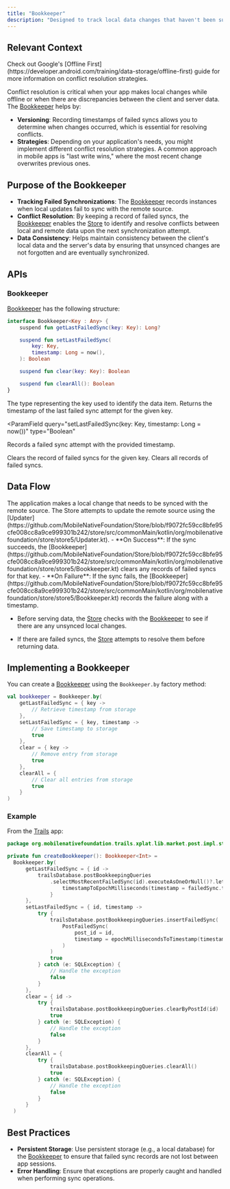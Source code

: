 ```yaml
---
title: "Bookkeeper"
description: "Designed to track local data changes that haven't been successfully synchronized with the remote data source. It plays a crucial role in conflict resolution, especially in applications that support offline operations or have intermittent network connectivity."
---
```


## **Relevant Context**

<Tip>
  Check out Google's [Offline
  First](https://developer.android.com/training/data-storage/offline-first)
  guide for more information on conflict resolution strategies.
</Tip>

Conflict resolution is critical when your app makes local changes while offline or when there are discrepancies between the client and server data. The [Bookkeeper](https://github.com/MobileNativeFoundation/Store/blob/f9072fc59cc8bfe95cfe008cc8a9ce999301b242/store/src/commonMain/kotlin/org/mobilenativefoundation/store/store5/Bookkeeper.kt) helps by:

- **Versioning**: Recording timestamps of failed syncs allows you to determine when changes occurred, which is essential for resolving conflicts.
- **Strategies**: Depending on your application's needs, you might implement different conflict resolution strategies. A common approach in mobile apps is "last write wins," where the most recent change overwrites previous ones.

## **Purpose of the Bookkeeper**

- **Tracking Failed Synchronizations**: The [Bookkeeper](https://github.com/MobileNativeFoundation/Store/blob/f9072fc59cc8bfe95cfe008cc8a9ce999301b242/store/src/commonMain/kotlin/org/mobilenativefoundation/store/store5/Bookkeeper.kt) records instances when local updates fail to sync with the remote source.
- **Conflict Resolution**: By keeping a record of failed syncs, the [Bookkeeper](https://github.com/MobileNativeFoundation/Store/blob/f9072fc59cc8bfe95cfe008cc8a9ce999301b242/store/src/commonMain/kotlin/org/mobilenativefoundation/store/store5/Bookkeeper.kt) enables the [Store](https://github.com/MobileNativeFoundation/Store/blob/f9072fc59cc8bfe95cfe008cc8a9ce999301b242/store/src/commonMain/kotlin/org/mobilenativefoundation/store/store5/Store.kt) to identify and resolve conflicts between local and remote data upon the next synchronization attempt.
- **Data Consistency**: Helps maintain consistency between the client's local data and the server's data by ensuring that unsynced changes are not forgotten and are eventually synchronized.

## **APIs**

### **Bookkeeper**

[Bookkeeper](https://github.com/MobileNativeFoundation/Store/blob/f9072fc59cc8bfe95cfe008cc8a9ce999301b242/store/src/commonMain/kotlin/org/mobilenativefoundation/store/store5/Bookkeeper.kt) has the following structure:

```kotlin
interface Bookkeeper<Key : Any> {
    suspend fun getLastFailedSync(key: Key): Long?

    suspend fun setLastFailedSync(
        key: Key,
        timestamp: Long = now(),
    ): Boolean

    suspend fun clear(key: Key): Boolean

    suspend fun clearAll(): Boolean
}
```

<ParamField path="Key" type="Any" required>
  The type representing the key used to identify the data item.
</ParamField>

<ParamField query="getLastFailedSync(key: Key)" type="Long?">
  Returns the timestamp of the last failed sync attempt for the given key.
</ParamField>

<ParamField
  query="setLastFailedSync(key: Key, timestamp: Long = now())"
  type="Boolean"
>
  Records a failed sync attempt with the provided timestamp.
</ParamField>

<ParamField query="clear(key: Key)" type="Boolean">
  Clears the record of failed syncs for the given key.
</ParamField>

<ParamField query="clearAll()" type="Boolean">
  Clears all records of failed syncs.
</ParamField>

## **Data Flow**

<Steps>

<Step title="Local Changes Made" stepNumber="1">
  The application makes a local change that needs to be synced with the remote
  source.
</Step>

<Step title="Sync Attempt" stepNumber="2">
  The Store attempts to update the remote source using the
  [Updater](https://github.com/MobileNativeFoundation/Store/blob/f9072fc59cc8bfe95cfe008cc8a9ce999301b242/store/src/commonMain/kotlin/org/mobilenativefoundation/store/store5/Updater.kt).
</Step>

<Step title="Write Response Handling" stepNumber="3">
  - **On Success**: If the sync succeeds, the [Bookkeeper](https://github.com/MobileNativeFoundation/Store/blob/f9072fc59cc8bfe95cfe008cc8a9ce999301b242/store/src/commonMain/kotlin/org/mobilenativefoundation/store/store5/Bookkeeper.kt) clears any records of failed syncs for that key.
  - **On Failure**: If the sync fails, the [Bookkeeper](https://github.com/MobileNativeFoundation/Store/blob/f9072fc59cc8bfe95cfe008cc8a9ce999301b242/store/src/commonMain/kotlin/org/mobilenativefoundation/store/store5/Bookkeeper.kt) records the failure along with a timestamp.

  </Step>

<Step title="Conflict Resolution on Read" stepNumber="4">

- Before serving data, the
  [Store](https://github.com/MobileNativeFoundation/Store/blob/f9072fc59cc8bfe95cfe008cc8a9ce999301b242/store/src/commonMain/kotlin/org/mobilenativefoundation/store/store5/Store.kt)
  checks with the
  [Bookkeeper](https://github.com/MobileNativeFoundation/Store/blob/f9072fc59cc8bfe95cfe008cc8a9ce999301b242/store/src/commonMain/kotlin/org/mobilenativefoundation/store/store5/Bookkeeper.kt)
  to see if there are any unsynced local changes.

- If there are failed syncs, the [Store](https://github.com/MobileNativeFoundation/Store/blob/f9072fc59cc8bfe95cfe008cc8a9ce999301b242/store/src/commonMain/kotlin/org/mobilenativefoundation/store/store5/Store.kt) attempts to resolve them before returning data.

</Step>

</Steps>

## **Implementing a Bookkeeper**

You can create a [Bookkeeper](https://github.com/MobileNativeFoundation/Store/blob/f9072fc59cc8bfe95cfe008cc8a9ce999301b242/store/src/commonMain/kotlin/org/mobilenativefoundation/store/store5/Bookkeeper.kt) using the `Bookkeeper.by` factory method:

```kotlin
val bookkeeper = Bookkeeper.by(
    getLastFailedSync = { key ->
        // Retrieve timestamp from storage
    },
    setLastFailedSync = { key, timestamp ->
        // Save timestamp to storage
        true
    },
    clear = { key ->
        // Remove entry from storage
        true
    },
    clearAll = {
        // Clear all entries from storage
        true
    }
)
```

### **Example**

From the [Trails](https://github.com/MobileNativeFoundation/Trails) app:

```kotlin
package org.mobilenativefoundation.trails.xplat.lib.market.post.impl.store

private fun createBookkeeper(): Bookkeeper<Int> =
  Bookkeeper.by(
      getLastFailedSync = { id ->
          trailsDatabase.postBookkeepingQueries
              .selectMostRecentFailedSync(id).executeAsOneOrNull()?.let { failedSync ->
                  timestampToEpochMilliseconds(timestamp = failedSync.timestamp)
              }
      },
      setLastFailedSync = { id, timestamp ->
          try {
              trailsDatabase.postBookkeepingQueries.insertFailedSync(
                  PostFailedSync(
                      post_id = id,
                      timestamp = epochMillisecondsToTimestamp(timestamp)
                  )
              )
              true
          } catch (e: SQLException) {
              // Handle the exception
              false
          }
      },
      clear = { id ->
          try {
              trailsDatabase.postBookkeepingQueries.clearByPostId(id)
              true
          } catch (e: SQLException) {
              // Handle the exception
              false
          }
      },
      clearAll = {
          try {
              trailsDatabase.postBookkeepingQueries.clearAll()
              true
          } catch (e: SQLException) {
              // Handle the exception
              false
          }
      }
  )
```

## **Best Practices**

- **Persistent Storage**: Use persistent storage (e.g., a local database) for the [Bookkeeper](https://github.com/MobileNativeFoundation/Store/blob/f9072fc59cc8bfe95cfe008cc8a9ce999301b242/store/src/commonMain/kotlin/org/mobilenativefoundation/store/store5/Bookkeeper.kt) to ensure that failed sync records are not lost between app sessions.
- **Error Handling**: Ensure that exceptions are properly caught and handled when performing sync operations.
